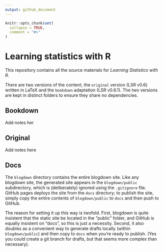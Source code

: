 ```yaml
---
output: github_document
---
```


<!-- README.md is generated from README.Rmd. Please edit that file -->

```r
knitr::opts_chunk$set(
  collapse = TRUE,
  comment = "#>"
)
```

# Learning statistics with R

This repository contains all the source materials for *Learning Statistics with R*.


There are two versions of the content, the `original` version (LSR v0.6) written in LaTeX and the `bookdown` adaptation (LSR v0.6.1). The two versions are kept in distinct folders to ensure they share no dependencies.

## Bookdown

Add notes her

## Original

Add notes here

## Docs

The `blogdown` directory contains the entire blogdown site. Like any blogdown site, the generated site appears in the `blogdown/public` subdirectory, which is (deliberately) ignored using the `.gitignore` file. GitHub pages deploys the site from the `docs` directory; to publish the site, simply copy the entire contents of `blogdown/public` to `docs` and then push to GitHub. 

The reason for setting it up this way is twofold. First, blogdown is quite insistent that the static site be located in the "public" folder, and GitHub is equally insistent on "docs", so this is just a necessity. Second, it also doubles as a convenient way to generate drafts locally (within `blogdown/public`) and then copy to `docs` when you're ready to publish. (Yes you could create a git branch for drafts, but that seems more complex than necessary).